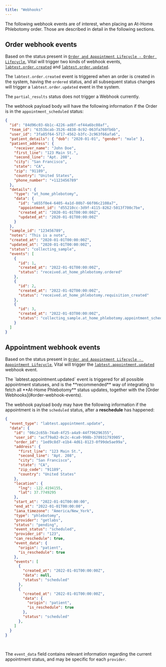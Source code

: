 ```yaml
---
title: "Webhooks"
---
```


The following webhook events are of interest, when placing an At-Home Phlebotomy order. Those are
described in detail in the following sections.

## Order webhook events

Based on the status present in [`Order and Appointment Lifecycle - Order Lifecycle`](/lab/at-home-phlebotomy/order-appointment-lifecycle#order-lifecycle),
Vital will trigger two kinds of webhook events, [`labtest.order.created`](/event-catalog/labtest.order.created) and
[`labtest.order.updated`](/event-catalog/labtest.order.updated).

The `labtest.order.created` event is triggered when an order is created in the system,
having the `ordered` status, and all subsequent status changes will trigger a `labtest.order.updated` event in the system.

<Note>The `partial_results` status does not trigger a Webhook currently.</Note>

The webhook payload body will have the following information if the Order is in the `appointment_scheduled` status:

```json Phlebotomy Order Updated
{
  "id": "84d96c03-6b1c-4226-ad8f-ef44a6bc08af",
  "team_id": "6353bcab-3526-4838-8c92-063fa760fb6b",
  "user_id": "3fa85f64-5717-4562-b3fc-2c963f66afa6",
  "patient_details": { "dob": "2020-01-01", "gender": "male" },
  "patient_address": {
    "receiver_name": "John Doe",
    "first_line": "123 Main St.",
    "second_line": "Apt. 208",
    "city": "San Francisco",
    "state": "CA",
    "zip": "91189",
    "country": "United States",
    "phone_number": "+1123456789"
  },
  "details": {
    "type": "at_home_phlebotomy",
    "data": {
      "id": "a655f0e4-6405-4a1d-80b7-66f06c2108a7",
      "appointment_id": "d55210cc-3d9f-4115-8262-5013f700c7be",
      "created_at": "2020-01-01T00:00:00Z",
      "updated_at": "2020-01-01T00:00:00Z"
    }
  },
  "sample_id": "123456789",
  "notes": "This is a note",
  "created_at": "2020-01-01T00:00:00Z",
  "updated_at": "2020-01-01T00:00:00Z",
  "status": "collecting_sample",
  "events": [
    {
      "id": 1,
      "created_at": "2022-01-01T00:00:00Z",
      "status": "received.at_home_phlebotomy.ordered"
    },
    {
      "id": 2,
      "created_at": "2022-01-02T00:00:00Z",
      "status": "received.at_home_phlebotomy.requisition_created"
    },
    {
      "id": 3,
      "created_at": "2022-01-03T00:00:00Z",
      "status": "collecting_sample.at_home_phlebotomy.appointment_scheduled"
    }
  ]
}
```

## Appointment webhook events

Based on the status present in [`Order and Appointment Lifecycle - Appointment Lifecycle`](/lab/at-home-phlebotomy/order-appointment-lifecycle#appointment-lifecycle),
Vital will trigger the [`labtest.appointment.updated`](/event-catalog/labtest.appointment.updated) webhook event.

<Info>
    The `labtest.appointment.updated` event is triggered for all possible appointment statuses, and is the **recommended** way of integrating to fetch all
    **At-Home Phlebotomy** status updates, together with the [Order Webhooks](#order-webhook-events).
</Info>

The webhook payload body may have the following information if the appointment is in the `scheduled` status, after a **reschedule** has happened:

```json Phlebotomy Appointment Updated
{
  "event_type": "labtest.appointment.update",
  "data": {
    "id": "06c2c65b-74a0-4f25-a4a9-44f796296355",
    "user_id": "acf79a82-0c2c-4ca0-998b-378931793905",
    "order_id": "1ed9c8d7-e1b4-4d61-8123-0f99de5ae99a",
    "address": {
      "first_line": "123 Main St.",
      "second_line": "Apt. 208",
      "city": "San Francisco",
      "state": "CA",
      "zip_code": "91189",
      "country": "United States"
    },
    "location": {
      "lng": -122.4194155,
      "lat": 37.7749295
    },
    "start_at": "2022-01-01T00:00:00",
    "end_at": "2022-01-01T00:00:00",
    "iana_timezone": "America/New_York",
    "type": "phlebotomy",
    "provider": "getlabs",
    "status": "pending",
    "event_status": "scheduled",
    "provider_id": "123",
    "can_reschedule": true,
    "event_data": {
      "origin": "patient",
      "is_reschedule": true
    },
    "events": [
      {
        "created_at": "2022-01-01T00:00:00Z",
        "data": null,
        "status": "scheduled"
      },
      {
        "created_at": "2022-01-01T00:00:00Z",
        "data": {
          "origin": "patient",
          "is_reschedule": true
        },
        "status": "scheduled"
      },
    ]
  }
}
```

<br/>

<Info>The `event_data` field contains relevant information regarding the current appointment status, and may be specific for each `provider`.</Info>